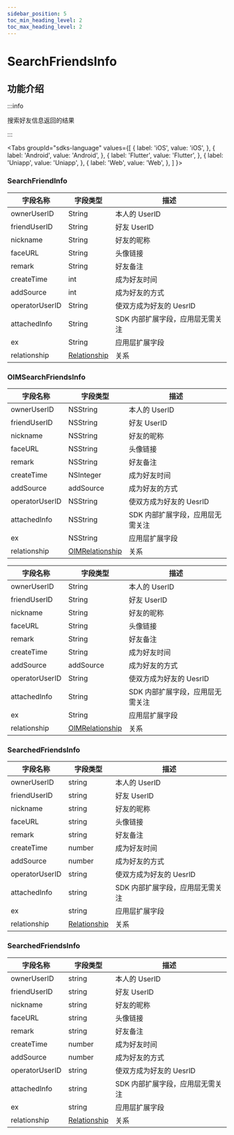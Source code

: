 ```yaml
---
sidebar_position: 5
toc_min_heading_level: 2
toc_max_heading_level: 2
---
```


# SearchFriendsInfo

## 功能介绍

:::info

搜索好友信息返回的结果

:::

<Tabs
groupId="sdks-language"
values={[
{ label: 'iOS', value: 'iOS', },
{ label: 'Android', value: 'Android', },
{ label: 'Flutter', value: 'Flutter', },
{ label: 'Uniapp', value: 'Uniapp', },
{ label: 'Web', value: 'Web', },
]
}>

<TabItem value="Flutter">

### SearchFriendInfo

| 字段名称       | 字段类型 | 描述                             |
| -------------- | -------- | -------------------------------- |
| ownerUserID    | String   | 本人的 UserID                    |
| friendUserID   | String   | 好友 UserID                      |
| nickname       | String   | 好友的昵称                       |
| faceURL        | String   | 头像链接                         |
| remark         | String   | 好友备注                         |
| createTime     | int      | 成为好友时间                     |
| addSource      | int      | 成为好友的方式                   |
| operatorUserID | String   | 使双方成为好友的 UesrID          |
| attachedInfo   | String   | SDK 内部扩展字段，应用层无需关注 |
| ex             | String   | 应用层扩展字段                   |
| relationship   | [Relationship](docs/sdks/enum/relationship.mdx) | 关系                             |

</TabItem>

<TabItem value="iOS">

### OIMSearchFriendsInfo

| 字段名称       | 字段类型                                           | 描述                             |
| -------------- | -------------------------------------------------- | -------------------------------- |
| ownerUserID    | NSString                                           | 本人的 UserID                    |
| friendUserID   | NSString                                           | 好友 UserID                      |
| nickname       | NSString                                           | 好友的昵称                       |
| faceURL        | NSString                                           | 头像链接                         |
| remark         | NSString                                           | 好友备注                         |
| createTime     | NSInteger                                          | 成为好友时间                     |
| addSource      | addSource                                          | 成为好友的方式                   |
| operatorUserID | NSString                                           | 使双方成为好友的 UesrID          |
| attachedInfo   | NSString                                           | SDK 内部扩展字段，应用层无需关注 |
| ex             | NSString                                           | 应用层扩展字段                   |
| relationship   | [OIMRelationship](docs/sdks/enum/relationship.mdx) | 关系                             |

</TabItem>

<TabItem value="Android">

| 字段名称       | 字段类型                                           | 描述                             |
| -------------- | -------------------------------------------------- | -------------------------------- |
| ownerUserID    | String                                             | 本人的 UserID                    |
| friendUserID   | String                                             | 好友 UserID                      |
| nickname       | String                                             | 好友的昵称                       |
| faceURL        | String                                             | 头像链接                         |
| remark         | String                                             | 好友备注                         |
| createTime     | String                                             | 成为好友时间                     |
| addSource      | addSource                                          | 成为好友的方式                   |
| operatorUserID | String                                             | 使双方成为好友的 UesrID          |
| attachedInfo   | String                                             | SDK 内部扩展字段，应用层无需关注 |
| ex             | String                                             | 应用层扩展字段                   |
| relationship   | [OIMRelationship](docs/sdks/enum/relationship.mdx) | 关系                             |

</TabItem>

<TabItem value="Web">

### SearchedFriendsInfo

| 字段名称       | 字段类型                                        | 描述                             |
| -------------- | ----------------------------------------------- | -------------------------------- |
| ownerUserID    | string                                          | 本人的 UserID                    |
| friendUserID   | string                                          | 好友 UserID                      |
| nickname       | string                                          | 好友的昵称                       |
| faceURL        | string                                          | 头像链接                         |
| remark         | string                                          | 好友备注                         |
| createTime     | number                                          | 成为好友时间                     |
| addSource      | number                                          | 成为好友的方式                   |
| operatorUserID | string                                          | 使双方成为好友的 UesrID          |
| attachedInfo   | string                                          | SDK 内部扩展字段，应用层无需关注 |
| ex             | string                                          | 应用层扩展字段                   |
| relationship   | [Relationship](docs/sdks/enum/relationship.mdx) | 关系                             |

</TabItem>

<TabItem value="Uniapp">

### SearchedFriendsInfo

| 字段名称       | 字段类型                                        | 描述                             |
| -------------- | ----------------------------------------------- | -------------------------------- |
| ownerUserID    | string                                          | 本人的 UserID                    |
| friendUserID   | string                                          | 好友 UserID                      |
| nickname       | string                                          | 好友的昵称                       |
| faceURL        | string                                          | 头像链接                         |
| remark         | string                                          | 好友备注                         |
| createTime     | number                                          | 成为好友时间                     |
| addSource      | number                                          | 成为好友的方式                   |
| operatorUserID | string                                          | 使双方成为好友的 UesrID          |
| attachedInfo   | string                                          | SDK 内部扩展字段，应用层无需关注 |
| ex             | string                                          | 应用层扩展字段                   |
| relationship   | [Relationship](docs/sdks/enum/relationship.mdx) | 关系                             |

</TabItem>

</Tabs>
